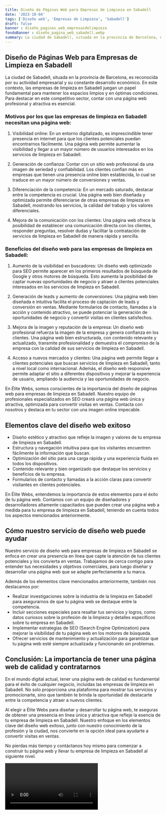 ```yaml
---
title: Diseño de Páginas Web para Empresas de Limpieza en Sabadell
date: '2023-10-04'
tags: ['Diseño web', 'Empresas de Limpieza', 'Sabadell']
draft: false
banner : diseño_paginas_web_empresasdelimpieza
fondoBanner : diseño_pagina_web_sabadell.webp
summary: La ciudad de Sabadell, situada en la provincia de Barcelona, es reconocida por su actividad empresarial y su constante desarrollo económico. En este contexto, las empresas de limpieza en Sabadell juegan un papel fundamental para mantener los espacios limpios y en óptimas condiciones. Para destacar en este competitivo sector, contar con una página web profesional y atractiva es esencial.
---
```


## Diseño de Páginas Web para Empresas de Limpieza en Sabadell ##

La ciudad de Sabadell, situada en la provincia de Barcelona, es reconocida por su actividad empresarial y su constante desarrollo económico. En este contexto, las empresas de limpieza en Sabadell juegan un papel fundamental para mantener los espacios limpios y en óptimas condiciones. Para destacar en este competitivo sector, contar con una página web profesional y atractiva es esencial.

### Motivos por los que las empresas de limpieza en Sabadell necesitan una página web:

1. Visibilidad online: En un entorno digitalizado, es imprescindible tener presencia en internet para que los clientes potenciales puedan encontrarnos fácilmente. Una página web permite aumentar la visibilidad y llegar a un mayor número de usuarios interesados en los servicios de limpieza en Sabadell.

2. Generación de confianza: Contar con un sitio web profesional da una imagen de seriedad y confiabilidad. Los clientes confían más en empresas que tienen una presencia online bien establecida, lo cual se traduce en un mayor número de conversiones y ventas.

3. Diferenciación de la competencia: En un mercado saturado, destacar entre la competencia es crucial. Una página web bien diseñada y optimizada permite diferenciarse de otras empresas de limpieza en Sabadell, mostrando los servicios, la calidad del trabajo y los valores diferenciales.

4. Mejora de la comunicación con los clientes: Una página web ofrece la posibilidad de establecer una comunicación directa con los clientes, responder preguntas, resolver dudas y facilitar la contratación de servicios de limpieza en Sabadell de manera rápida y sencilla.

### Beneficios del diseño web para las empresas de limpieza en Sabadell:

1. Aumento de la visibilidad en buscadores: Un diseño web optimizado para SEO permite aparecer en los primeros resultados de búsqueda de Google y otros motores de búsqueda. Esto aumenta la posibilidad de captar nuevas oportunidades de negocio y atraer a clientes potenciales interesados en los servicios de limpieza en Sabadell.

2. Generación de leads y aumento de conversiones: Una página web bien diseñada e intuitiva facilita el proceso de captación de leads y conversión en ventas. Mediante formularios de contacto, llamadas a la acción y contenido atractivo, se puede potenciar la generación de oportunidades de negocio y convertir visitas en clientes satisfechos.

3. Mejora de la imagen y reputación de la empresa: Un diseño web profesional refuerza la imagen de la empresa y genera confianza en los clientes. Una página web bien estructurada, con contenido relevante y actualizado, transmite profesionalidad y demuestra el compromiso de la empresa con la calidad de sus servicios de limpieza en Sabadell.

4. Acceso a nuevos mercados y clientes: Una página web permite llegar a clientes potenciales que buscan servicios de limpieza en Sabadell, tanto a nivel local como internacional. Además, el diseño web responsive permite adaptar el sitio a diferentes dispositivos y mejorar la experiencia de usuario, ampliando la audiencia y las oportunidades de negocio.

En Élite Webs, somos conscientes de la importancia del diseño de páginas web para empresas de limpieza en Sabadell. Nuestro equipo de profesionales especializados en SEO creará una página web única y atractiva, optimizada para convertir visitas en ventas. Contacta con nosotros y destaca en tu sector con una imagen online impecable.

<GifSeo />

<Cta />

## Elementos clave del diseño web exitoso

- Diseño estético y atractivo que refleje la imagen y valores de tu empresa de limpieza en Sabadell.
- Estructura y navegación intuitiva para que los visitantes encuentren fácilmente la información que buscan.
- Optimización del sitio para una carga rápida y una experiencia fluida en todos los dispositivos.
- Contenido relevante y bien organizado que destaque los servicios y beneficios de tu empresa.
- Formularios de contacto y llamadas a la acción claras para convertir visitantes en clientes potenciales.

En Élite Webs, entendemos la importancia de estos elementos para el éxito de tu página web. Contamos con un equipo de diseñadores y desarrolladores altamente capacitados que pueden crear una página web a medida para tu empresa de limpieza en Sabadell, teniendo en cuenta todos los aspectos mencionados anteriormente.

## Cómo nuestro servicio de diseño web puede ayudar

Nuestro servicio de diseño web para empresas de limpieza en Sabadell se enfoca en crear una presencia en línea que capte la atención de tus clientes potenciales y los convierta en ventas. Trabajamos de cerca contigo para entender tus necesidades y objetivos comerciales, para luego diseñar y desarrollar una página web que se adapte perfectamente a tu marca.

Además de los elementos clave mencionados anteriormente, también nos destacamos por:

- Realizar investigaciones sobre la industria de la limpieza en Sabadell para asegurarnos de que tu página web se destaque entre la competencia.
- Incluir secciones especiales para resaltar tus servicios y logros, como datos curiosos sobre la profesión de la limpieza y detalles específicos sobre tu empresa en Sabadell.
- Implementar estrategias de SEO (Search Engine Optimization) para mejorar la visibilidad de tu página web en los motores de búsqueda.
- Ofrecer servicios de mantenimiento y actualización para garantizar que tu página web esté siempre actualizada y funcionando sin problemas.

## Conclusión: La importancia de tener una página web de calidad y contratarnos

En el mundo digital actual, tener una página web de calidad es fundamental para el éxito de cualquier negocio, incluidas las empresas de limpieza en Sabadell. No solo proporciona una plataforma para mostrar tus servicios y promocionarte, sino que también te brinda la oportunidad de destacarte entre la competencia y atraer a nuevos clientes.

Al elegir a Élite Webs para diseñar y desarrollar tu página web, te aseguras de obtener una presencia en línea única y atractiva que refleje la esencia de tu empresa de limpieza en Sabadell. Nuestro enfoque en los elementos clave del diseño web exitoso, junto con nuestro conocimiento de la profesión y la ciudad, nos convierte en la opción ideal para ayudarte a convertir visitas en ventas.

No pierdas más tiempo y contáctanos hoy mismo para comenzar a construir tu página web y llevar tu empresa de limpieza en Sabadell al siguiente nivel.

<Video />

<CtaBot job='Empresas de Limpieza' city='Sabadell'/>

<Gmaps query='Sabadell+españa+maps' />